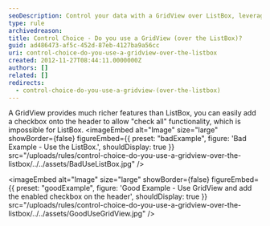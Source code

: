 ```yaml
---
seoDescription: Control your data with a GridView over ListBox, leveraging rich features and checkbox functionality for enhanced user experience.
type: rule
archivedreason:
title: Control Choice - Do you use a GridView (over the ListBox)?
guid: ad486473-af5c-452d-87eb-4127ba9a56cc
uri: control-choice-do-you-use-a-gridview-over-the-listbox
created: 2012-11-27T08:44:11.0000000Z
authors: []
related: []
redirects:
  - control-choice-do-you-use-a-gridview-(over-the-listbox)
---
```


A GridView provides much richer features than ListBox, you can easily add a checkbox onto the header to allow "check all" functionality, which is impossible for ListBox.
<imageEmbed
  alt="Image"
  size="large"
  showBorder={false}
  figureEmbed={{
    preset: "badExample",
    figure: 'Bad Example - Use the ListBox.',
    shouldDisplay: true
  }}
  src="/uploads/rules/control-choice-do-you-use-a-gridview-over-the-listbox/../../assets/BadUseListBox.jpg"
/>

<imageEmbed
  alt="Image"
  size="large"
  showBorder={false}
  figureEmbed={{
    preset: "goodExample",
    figure: 'Good Example - Use GridView and add the enabled checkbox on the header',
    shouldDisplay: true
  }}
  src="/uploads/rules/control-choice-do-you-use-a-gridview-over-the-listbox/../../assets/GoodUseGridView.jpg"
/>